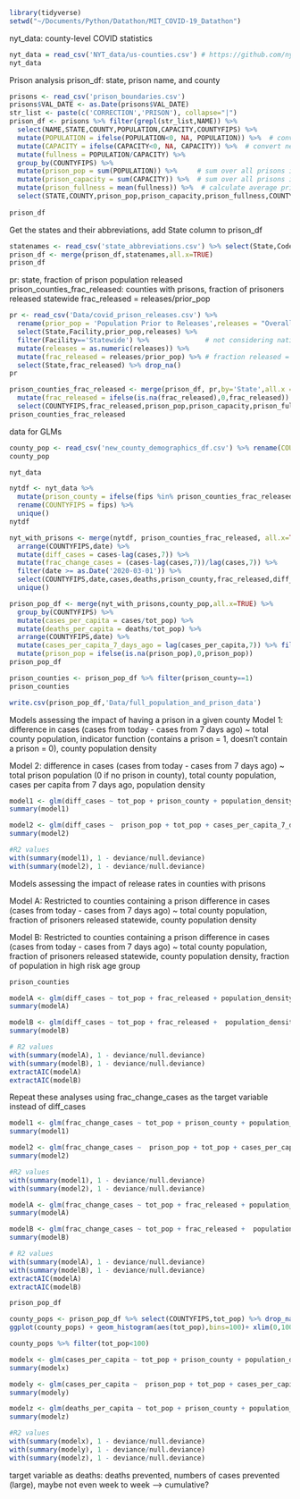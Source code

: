 ```r
library(tidyverse)
setwd("~/Documents/Python/Datathon/MIT_COVID-19_Datathon")
```

nyt_data: county-level COVID statistics
```r
nyt_data = read_csv('NYT_data/us-counties.csv') # https://github.com/nytimes/covid-19-data
nyt_data
```


Prison analysis
prison_df: state, prison name, and county
```r
prisons <- read_csv('prison_boundaries.csv')
prisons$VAL_DATE <- as.Date(prisons$VAL_DATE)
str_list <- paste(c('CORRECTION','PRISON'), collapse="|")
prison_df <- prisons %>% filter(grepl(str_list,NAME)) %>%
  select(NAME,STATE,COUNTY,POPULATION,CAPACITY,COUNTYFIPS) %>% 
  mutate(POPULATION = ifelse(POPULATION<0, NA, POPULATION)) %>%  # convert negative values to NA
  mutate(CAPACITY = ifelse(CAPACITY<0, NA, CAPACITY)) %>%  # convert negative values to NA
  mutate(fullness = POPULATION/CAPACITY) %>%
  group_by(COUNTYFIPS) %>% 
  mutate(prison_pop = sum(POPULATION)) %>%     # sum over all prisons in a county
  mutate(prison_capacity = sum(CAPACITY)) %>%  # sum over all prisons in a county
  mutate(prison_fullness = mean(fullness)) %>%  # calculate average prison fullness
  select(STATE,COUNTY,prison_pop,prison_capacity,prison_fullness,COUNTYFIPS) %>% unique()
  
prison_df
```

Get the states and their abbreviations, add State column to prison_df
```r
statenames <- read_csv('state_abbreviations.csv') %>% select(State,Code) %>% rename(STATE=Code)
prison_df <- merge(prison_df,statenames,all.x=TRUE)
prison_df
```

pr: state, fraction of prison population released
prison_counties_frac_released: counties with prisons, fraction of prisoners released statewide
frac_released = releases/prior_pop
```r
pr <- read_csv('Data/covid_prison_releases.csv') %>%
  rename(prior_pop = 'Population Prior to Releases',releases = "Overall Pop. Reduction / \nTotal Number of Releases") %>% 
  select(State,Facility,prior_pop,releases) %>% 
  filter(Facility=='Statewide') %>%              # not considering national-level releases
  mutate(releases = as.numeric(releases)) %>%   
  mutate(frac_released = releases/prior_pop) %>% # fraction released = # of releases / prior prison population
  select(State,frac_released) %>% drop_na()
pr

prison_counties_frac_released <- merge(prison_df, pr,by='State',all.x = TRUE) %>%
  mutate(frac_released = ifelse(is.na(frac_released),0,frac_released)) %>% # if a state has no reported releases, put 0 for frac_released
  select(COUNTYFIPS,frac_released,prison_pop,prison_capacity,prison_fullness,State) %>%unique()
prison_counties_frac_released
```


data for GLMs

```r
county_pop <- read_csv('new_county_demographics_df.csv') %>% rename(COUNTYFIPS = fips)
county_pop

nyt_data

nytdf <- nyt_data %>%
  mutate(prison_county = ifelse(fips %in% prison_counties_frac_released$COUNTYFIPS,1,0)) %>% # add column of 0/1: 1 if county has prison, 0 else
  rename(COUNTYFIPS = fips) %>%
  unique()
nytdf

nyt_with_prisons <- merge(nytdf, prison_counties_frac_released, all.x=TRUE) %>% group_by(COUNTYFIPS) %>%
  arrange(COUNTYFIPS,date) %>%
  mutate(diff_cases = cases-lag(cases,7)) %>%
  mutate(frac_change_cases = (cases-lag(cases,7))/lag(cases,7)) %>%
  filter(date >= as.Date('2020-03-01')) %>%
  select(COUNTYFIPS,date,cases,deaths,prison_county,frac_released,diff_cases,frac_change_cases,prison_pop,prison_capacity,prison_fullness) %>%
  unique()

prison_pop_df <- merge(nyt_with_prisons,county_pop,all.x=TRUE) %>% 
  group_by(COUNTYFIPS) %>%
  mutate(cases_per_capita = cases/tot_pop) %>%
  mutate(deaths_per_capita = deaths/tot_pop) %>%
  arrange(COUNTYFIPS,date) %>%
  mutate(cases_per_capita_7_days_ago = lag(cases_per_capita,7)) %>% filter(!is.na(diff_cases)) %>%
  mutate(prison_pop = ifelse(is.na(prison_pop),0,prison_pop))
prison_pop_df

prison_counties <- prison_pop_df %>% filter(prison_county==1)
prison_counties

```

```r
write.csv(prison_pop_df,'Data/full_population_and_prison_data')
```


Models assessing the impact of having a prison in a given county
Model 1:
difference in cases (cases from today - cases from 7 days ago) ~ total county population, indicator function (contains a prison = 1, doesn't contain a prison = 0), county population density

Model 2:
difference in cases (cases from today - cases from 7 days ago) ~ total prison population (0 if no prison in county), total county population, cases per capita from 7 days ago, population density

```r

model1 <- glm(diff_cases ~ tot_pop + prison_county + population_density, data = prison_pop_df)
summary(model1)

model2 <- glm(diff_cases ~  prison_pop + tot_pop + cases_per_capita_7_days_ago + population_density, data = prison_pop_df)
summary(model2)

#R2 values
with(summary(model1), 1 - deviance/null.deviance)
with(summary(model2), 1 - deviance/null.deviance)
```

Models assessing the impact of release rates in counties with prisons


Model A:
Restricted to counties containing a prison
difference in cases (cases from today - cases from 7 days ago) ~ total county population, fraction of prisoners released statewide, county population density

Model B:
Restricted to counties containing a prison
difference in cases (cases from today - cases from 7 days ago) ~ total county population, fraction of prisoners released statewide, county population density, fraction of population in high risk age group

```r
prison_counties

modelA <- glm(diff_cases ~ tot_pop + frac_released + population_density, data = prison_counties)
summary(modelA)

modelB <- glm(diff_cases ~ tot_pop + frac_released +  population_density + lowrisk_agegroup_perc,data = prison_counties)
summary(modelB)

# R2 values
with(summary(modelA), 1 - deviance/null.deviance)
with(summary(modelB), 1 - deviance/null.deviance)
extractAIC(modelA)
extractAIC(modelB)
```

Repeat these analyses using frac_change_cases as the target variable instead of diff_cases

```r
model1 <- glm(frac_change_cases ~ tot_pop + prison_county + population_density, data = prison_pop_df)
summary(model1)

model2 <- glm(frac_change_cases ~  prison_pop + tot_pop + cases_per_capita_7_days_ago + population_density, data = prison_pop_df)
summary(model2)

#R2 values
with(summary(model1), 1 - deviance/null.deviance)
with(summary(model2), 1 - deviance/null.deviance)
```

```r
modelA <- glm(frac_change_cases ~ tot_pop + frac_released + population_density, data = prison_counties)
summary(modelA)

modelB <- glm(frac_change_cases ~ tot_pop + frac_released +  population_density + lowrisk_agegroup_perc,data = prison_counties)
summary(modelB)

# R2 values
with(summary(modelA), 1 - deviance/null.deviance)
with(summary(modelB), 1 - deviance/null.deviance)
extractAIC(modelA)
extractAIC(modelB)
```

```r
prison_pop_df

county_pops <- prison_pop_df %>% select(COUNTYFIPS,tot_pop) %>% drop_na()
ggplot(county_pops) + geom_histogram(aes(tot_pop),bins=100)+ xlim(0,100000)

county_pops %>% filter(tot_pop<100) 
```


```r
modelx <- glm(cases_per_capita ~ tot_pop + prison_county + population_density, data = prison_pop_df)
summary(modelx)

modely <- glm(cases_per_capita ~  prison_pop + tot_pop + cases_per_capita_7_days_ago + population_density, data = prison_pop_df)
summary(modely)

modelz <- glm(deaths_per_capita ~ tot_pop + prison_county + population_density, data = prison_pop_df)
summary(modelz)

#R2 values
with(summary(modelx), 1 - deviance/null.deviance)
with(summary(modely), 1 - deviance/null.deviance)
with(summary(modelz), 1 - deviance/null.deviance)
```


target variable as deaths: deaths prevented, numbers of cases prevented (large), maybe not even week to week --> cumulative?